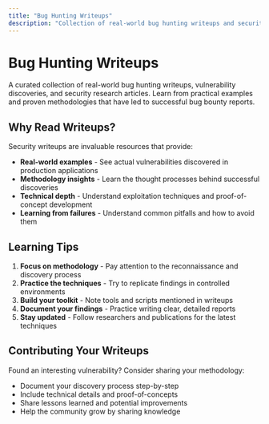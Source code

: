 ```yaml
---
title: "Bug Hunting Writeups"
description: "Collection of real-world bug hunting writeups and security research articles"
---
```



# Bug Hunting Writeups

A curated collection of real-world bug hunting writeups, vulnerability discoveries, and security research articles. Learn from practical examples and proven methodologies that have led to successful bug bounty reports.

## Why Read Writeups?

Security writeups are invaluable resources that provide:
- **Real-world examples** - See actual vulnerabilities discovered in production applications
- **Methodology insights** - Learn the thought processes behind successful discoveries
- **Technical depth** - Understand exploitation techniques and proof-of-concept development
- **Learning from failures** - Understand common pitfalls and how to avoid them

<BugHuntingWriteups />

## Learning Tips

1. **Focus on methodology** - Pay attention to the reconnaissance and discovery process
2. **Practice the techniques** - Try to replicate findings in controlled environments
3. **Build your toolkit** - Note tools and scripts mentioned in writeups
4. **Document your findings** - Practice writing clear, detailed reports
5. **Stay updated** - Follow researchers and publications for the latest techniques

## Contributing Your Writeups

Found an interesting vulnerability? Consider sharing your methodology:
- Document your discovery process step-by-step
- Include technical details and proof-of-concepts
- Share lessons learned and potential improvements
- Help the community grow by sharing knowledge


